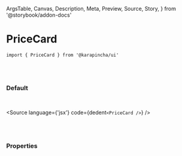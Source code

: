   ArgsTable,
  Canvas,
  Description,
  Meta,
  Preview,
  Source,
  Story,
} from '@storybook/addon-docs'


<Meta title='01. Atoms / PriceCard' component={PriceCard} />

# PriceCard

`import { PriceCard } from '@karapincha/ui'`

<br />
<br />

### Default

<br />

<Story name='Default'>
  <div className='doc-story__preview' style={{ zoom: '100%' }}>
    <div className='flex items-center gap-4'>
      <PriceCard />
    </div>
  </div>
</Story>

<Source language={'jsx'} code={dedent`<PriceCard />`} />

<br />
<br />

### Properties

<ArgsTable of={PriceCard} />

